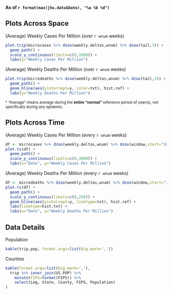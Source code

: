 
**As of `r format(max(jhu.data$Date), "%a %b %d")`**


## Plots Across Space

<div class="plot-title">(Average) Weekly Cases Per Million (over `r wnum` weeks)</div>
```r
plot.trip(microcases %>% dzoo(weekly.deltas,wnum) %>% dzoo(tail,3)) +
  geom_path() +
  scale_y_continuous(limits=c(0,1600)) +
  labs(y="Weekly Cases Per Million")
```

<div class="plot-title">(Average) Weekly Deaths Per Million (over `r wnum` weeks)</div>
```r
plot.trip(microdeaths %>% dzoo(weekly.deltas,wnum) %>% dzoo(tail,3)) +
  geom_path() +
  geom_hline(aes(yintercept=y, color=txt), hist.ref) +
  labs(y="Weekly Deaths Per Million")
```

<small>
 * 
"Average" means average during
the **entire "normal"** reference period of year(s),
not specifically during any epidemic.
</small>


## Plots Across Time

<div class="plot-title">(Average) Weekly Cases Per Million (every `r wnum` weeks)</div>
```r
df <- microcases %>% dzoo(weekly.deltas,wnum) %>% dzoo(window,start="2020-03-01")
plot.ts(df) +
  geom_path() +
  scale_y_continuous(limits=c(0,3000)) +
  labs(x="Date", y="Weekly Cases Per Million")
```

<div class="plot-title">(Average) Weekly Deaths Per Million (every `r wnum` weeks)</div>
```r
df <- microdeaths %>% dzoo(weekly.deltas,wnum) %>% dzoo(window,start="2020-03-01")
plot.ts(df) +
  geom_path() +
  scale_y_continuous(limits=c(0,250)) +
  geom_hline(aes(yintercept=y, linetype=txt), hist.ref) +
  labs(linetype=hist.txt) +
  labs(x="Date", y="Weekly Deaths Per Million")
```


## Data Details

<div class="table-title">Population</div>
```r
kable(trip.pop, format.args=list(big.mark=','))
```

<div class="table-title">Counties</div>
```r
kable(format.args=list(big.mark=','),
  trip %>% inner_join(US.POP) %>%
    mutate(FIPS=format(FIPS)) %>%
    select(Leg, State, County, FIPS, Population)
)
```

